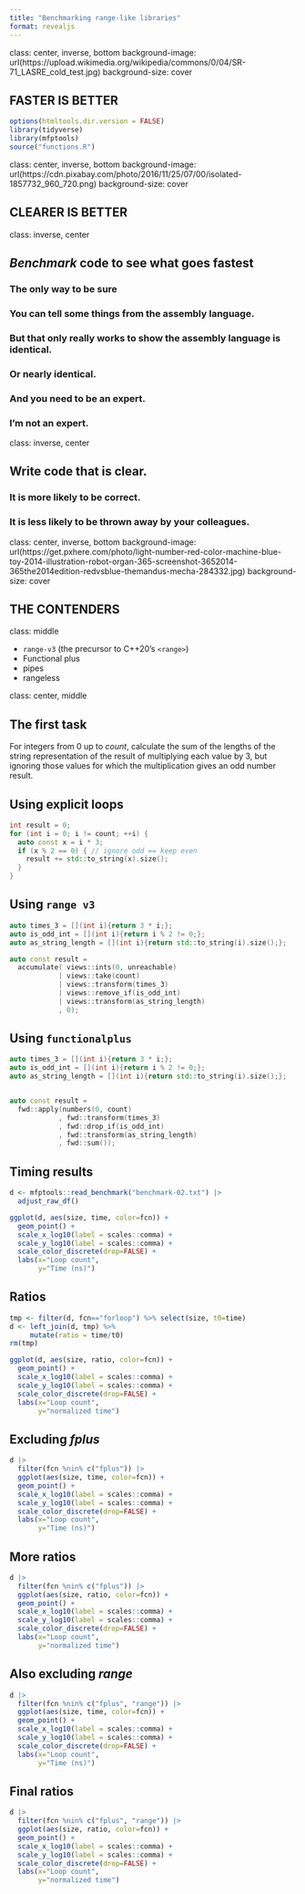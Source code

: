 ```yaml
---
title: "Benchmarking range-like libraries"
format: revealjs
---
```


class: center, inverse, bottom
background-image: url(https://upload.wikimedia.org/wikipedia/commons/0/04/SR-71_LASRE_cold_test.jpg)
background-size: cover

## FASTER IS BETTER

```r
options(htmltools.dir.version = FALSE)
library(tidyverse)
library(mfptools)
source("functions.R")
```

class: center, inverse, bottom
background-image: url(https://cdn.pixabay.com/photo/2016/11/25/07/00/isolated-1857732_960_720.png)
background-size: cover

## CLEARER IS BETTER


class: inverse, center 

## *Benchmark* code to see what goes fastest

### The only way to be sure


### You can tell some things from the assembly language.


### But that only really works to show the assembly language is identical.


### Or nearly identical.


### And you need to be an expert.


### I'm not an expert.

class: inverse, center

## Write code that is clear.


### It is more likely to be correct.



### It is less likely to be thrown away by your colleagues.


class: center, inverse, bottom
background-image: url(https://get.pxhere.com/photo/light-number-red-color-machine-blue-toy-2014-illustration-robot-organ-365-screenshot-3652014-365the2014edition-redvsblue-themandus-mecha-284332.jpg)
background-size: cover

## THE CONTENDERS


class: middle

* `range-v3` (the precursor to C++20's `<range>`)
* Functional plus
* pipes
* rangeless


class: center, middle

## The first task

For integers from 0 up to *count*,
calculate the sum of the lengths
of the string representation
of the result of multiplying each value by 3,
but ignoring those values
for which the multiplication gives an odd number result.


## Using explicit loops

```c++
int result = 0;
for (int i = 0; i != count; ++i) {
  auto const x = i * 3;
  if (x % 2 == 0) { // ignore odd == keep even
    result += std::to_string(x).size();
  }
}
```

## Using `range v3`

```c++
auto times_3 = [](int i){return 3 * i;};
auto is_odd_int = [](int i){return i % 2 != 0;};
auto as_string_length = [](int i){return std::to_string(i).size();};

auto const result =
  accumulate( views::ints(0, unreachable)
            | views::take(count)
            | views::transform(times_3)
            | views::remove_if(is_odd_int)
            | views::transform(as_string_length)
            , 0);
```

## Using `functionalplus`

```c++
auto times_3 = [](int i){return 3 * i;};
auto is_odd_int = [](int i){return i % 2 != 0;};
auto as_string_length = [](int i){return std::to_string(i).size();};


auto const result = 
  fwd::apply(numbers(0, count)
            , fwd::transform(times_3)
            , fwd::drop_if(is_odd_int)
            , fwd::transform(as_string_length)
            , fwd::sum());
```

## Timing results

```r
d <- mfptools::read_benchmark("benchmark-02.txt") |>
  adjust_raw_df()
```

```r
ggplot(d, aes(size, time, color=fcn)) +
  geom_point() +
  scale_x_log10(label = scales::comma) +
  scale_y_log10(label = scales::comma) +
  scale_color_discrete(drop=FALSE) +
  labs(x="Loop count",
       y="Time (ns)")
```

## Ratios

```r
tmp <- filter(d, fcn=="forloop") %>% select(size, t0=time)
d <- left_join(d, tmp) %>%
     mutate(ratio = time/t0)
rm(tmp)
```

```r
ggplot(d, aes(size, ratio, color=fcn)) +
  geom_point() +
  scale_x_log10(label = scales::comma) +
  scale_y_log10(label = scales::comma) +
  scale_color_discrete(drop=FALSE) +
  labs(x="Loop count",
       y="normalized time")  
```

## Excluding *fplus*

```r
d |>
  filter(fcn %nin% c("fplus")) |>
  ggplot(aes(size, time, color=fcn)) +
  geom_point() +
  scale_x_log10(label = scales::comma) +
  scale_y_log10(label = scales::comma) +
  scale_color_discrete(drop=FALSE) +
  labs(x="Loop count",
       y="Time (ns)")
```


## More ratios

```r
d |>
  filter(fcn %nin% c("fplus")) |>
  ggplot(aes(size, ratio, color=fcn)) +
  geom_point() +
  scale_x_log10(label = scales::comma) +
  scale_y_log10(label = scales::comma) +
  scale_color_discrete(drop=FALSE) +
  labs(x="Loop count",
       y="normalized time")  
```

## Also excluding *range*

```r
d |>
  filter(fcn %nin% c("fplus", "range")) |>
  ggplot(aes(size, time, color=fcn)) +
  geom_point() +
  scale_x_log10(label = scales::comma) +
  scale_y_log10(label = scales::comma) +
  scale_color_discrete(drop=FALSE) +
  labs(x="Loop count",
       y="Time (ns)")
```


## Final ratios

```r
d |>
  filter(fcn %nin% c("fplus", "range")) |>
  ggplot(aes(size, ratio, color=fcn)) +
  geom_point() +
  scale_x_log10(label = scales::comma) +
  scale_y_log10(label = scales::comma) +
  scale_color_discrete(drop=FALSE) +
  labs(x="Loop count",
       y="normalized time")  
```

